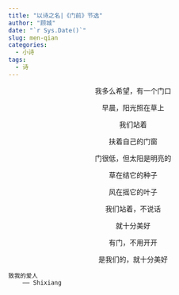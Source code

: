 ```yaml
---
title: "以诗之名|《门前》节选"
author: "顾城"
date: "`r Sys.Date()`"
slug: men-qian
categories:
  - 小诗
tags:
  - 诗
---
```


<center>

我多么希望，有一个门口

早晨，阳光照在草上

我们站着

扶着自己的门窗

门很低，但太阳是明亮的

草在结它的种子

风在摇它的叶子

我们站着，不说话

就十分美好

有门，不用开开

是我们的，就十分美好

</center>

```
致我的爱人
    —— Shixiang
```

